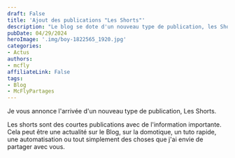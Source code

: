 ```yaml
---
draft: False
title: 'Ajout des publications "Les Shorts"'
description: "Le blog se dote d'un nouveau type de publication, les Shorts."
pubDate: 04/29/2024
heroImage: '.img/boy-1822565_1920.jpg'
categories: 
- Actus
authors: 
- mcfly
affiliateLink: False
tags:
- Blog
- McFlyPartages
---
```


Je vous annonce l'arrivée d'un nouveau type de publication, Les Shorts.

Les shorts sont des courtes publications avec de l'information importante. Cela peut être une actualité sur le Blog, sur la domotique, un tuto rapide, une automatisation ou tout simplement des choses que j'ai envie de partager avec vous.
